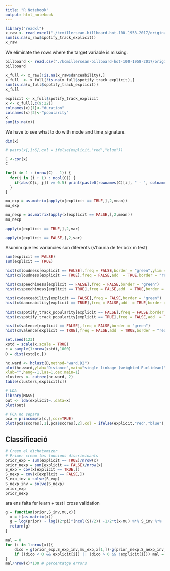 ```yaml
---
title: "R Notebook"
output: html_notebook
---
```



```r
library("readxl")
x_raw <- read_excel("./kcmillersean-billboard-hot-100-1958-2017/original/Hot 100 Audio Features.xlsx")
sum(is.na(x_raw$spotify_track_explicit))
x_raw
```
We eliminate the rows where the target variable is missing.

```r
billboard <- read.csv("./kcmillersean-billboard-hot-100-1958-2017/original/Hot Stuff.csv",header = TRUE)
billboard
```


```r
x_full <- x_raw[!is.na(x_raw$danceability),]
x_full  <- x_full[!is.na(x_full$spotify_track_explicit),]
sum(is.na(x_full$spotify_track_explicit))
x_full
```

```r
explicit <- x_full$spotify_track_explicit
x <- x_full[,c(9:22)] 
colnames(x)[1]<-"duration"
colnames(x)[2]<-"popularity"
x
sum(is.na(x))
```
We have to see what to do with mode and time_signature.

```r
dim(x)
```

```r
# pairs(x[,1:6],col = ifelse(explicit,"red","blue"))
```

```r
C <-cor(x)
C
```

```r
for(i in 1 : (nrow(C) - 1)) {
  for(j in (i + 1) : ncol(C)) {
    if(abs(C[i, j]) >= 0.5) print(paste0(rownames(C)[i], " - ", colnames(C)[j]))
  }
}
```



```r
mu_exp = as.matrix(apply(x[explicit == TRUE,],2,mean))
mu_exp
```

```r
mu_nexp = as.matrix(apply(x[explicit == FALSE,],2,mean))
mu_nexp
```

```r
apply(x[explicit == TRUE,],2,var)
```

```r
apply(x[explicit == FALSE,],2,var)
```

Asumim que les variancies son diferents (s'hauria de fer box m test)

```r
sum(explicit == FALSE)
sum(explicit == TRUE)
```
```r
hist(x$loudness[explicit == FALSE],freq = FALSE,border = "green",ylim = c(0,0.2))
hist(x$loudness[explicit == TRUE],freq = FALSE,add  = TRUE,border = "red",ylim = c(0,0.2))


```

```r
hist(x$speechiness[explicit == FALSE],freq = FALSE,border = "green")
hist(x$speechiness[explicit == TRUE],freq = FALSE,add  = TRUE,border = "red")
```
```r
hist(x$danceability[explicit == FALSE],freq = FALSE,border = "green")
hist(x$danceability[explicit == TRUE],freq = FALSE,add  = TRUE,border = "red")
```
```r
hist(x$spotify_track_popularity[explicit == FALSE],freq = FALSE,border = "green",ylim = c(0,0.05))
hist(x$spotify_track_popularity[explicit == TRUE],freq = FALSE,add  = TRUE,border = "red",ylim = c(0,0.05))
```
```r
hist(x$valence[explicit == FALSE],freq = FALSE,border = "green")
hist(x$valence[explicit == TRUE],freq = FALSE,add  = TRUE,border = "red") 
```


```r
set.seed(123)
xstd = scale(x,scale = TRUE)
c = sample(1:nrow(xstd),1000)
D = dist(xstd[c,])
```



```r
hc.ward <- hclust(D,method="ward.D2")
plot(hc.ward,ylab="Distance",main="single linkage (weighted Euclidean)",
xlab="",hang=-1,las=1,cex.main=1)
clusters <- cutree(hc.ward, 2)
table(clusters,explicit[c])
```

```r
# LDA
library(MASS)
out <- lda(explicit~.,data=x)
plot(out)
```


```r
# PCA no separa
pca = princomp(x[c,],cor=TRUE)
plot(pca$scores[,1],pca$scores[,2],col = ifelse(explicit,"red","blue"),asp = 1)
```


## Classificació

```r
# Creem el dichotomizer
# Primer creem les funcions discriminants
prior_exp = sum(explicit == TRUE)/nrow(x)
prior_nexp = sum(explicit == FALSE)/nrow(x)
S_exp = cov(x[explicit == TRUE,])
S_nexp = cov(x[explicit == FALSE,])
S_exp_inv = solve(S_exp)
S_nexp_inv = solve(S_nexp)
prior_exp
prior_nexp
```



ara ens falta fer learn + test i cross validation

```r
g = function(prior,S_inv,mu,x){
  x = t(as.matrix(x))
  g = log(prior) - log((2*pi)^(ncol(S)/2)) -1/2*t(x-mu) %*% S_inv %*% (x-mu)
  return(g)
}

mal = 0
for (i in 1:nrow(x)){
    dico = g(prior_exp,S_exp_inv,mu_exp,x[1,])-g(prior_nexp,S_nexp_inv,mu_nexp,x[1,])
    if ((dico < 0 && explicit[i]) || (dico > 0 && !explicit[i])) mal = mal + 1
}
mal/nrow(x)*100 # percentatge errors
```






